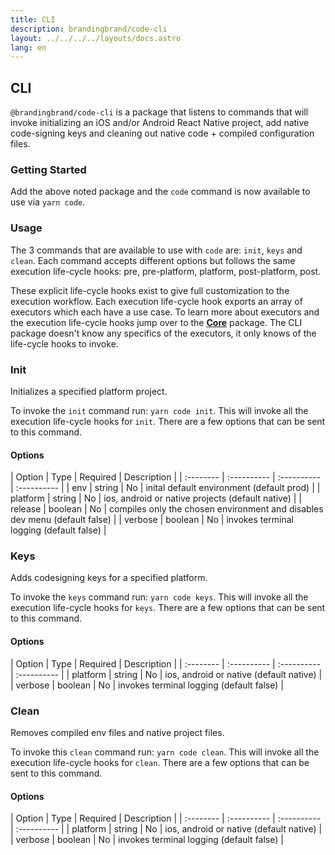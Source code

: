 ```yaml
---
title: CLI
description: brandingbrand/code-cli
layout: ../../../../layouts/docs.astro
lang: en
---
```



## CLI

`@brandingbrand/code-cli` is a package that listens to commands that will invoke initializing an iOS and/or Android React Native project, add native code-signing keys and cleaning out native code + compiled configuration files.

### Getting Started

<div class="flex w-full my-6">
  <CodeCopy args="yarn add -D @brandingbrand/code-cli" />
</div>

Add the above noted package and the `code` command is now available to use via `yarn code`.

### Usage

The 3 commands that are available to use with `code` are: `init`, `keys` and `clean`. Each command accepts different options but follows the same execution life-cycle hooks: pre, pre-platform, platform, post-platform, post.

These explicit life-cycle hooks exist to give full customization to the execution workflow. Each execution life-cycle hook exports an array of executors which each have a use case. To learn more about executors and the execution life-cycle hooks jump over to the [**Core**](/en/packages/core) package. The CLI package doesn't know any specifics of the executors, it only knows of the life-cycle hooks to invoke.

### Init

Initializes a specified platform project.

To invoke the `init` command run: `yarn code init`. This will invoke all the execution life-cycle hooks for `init`. There are a few options that can be sent to this command.

#### Options

<div class="my-4 overflow-scroll">
| Option    | Type        | Required    | Description                                                                |
| :-------- | :---------- | :---------- | :----------                                                                |
| env       | string      | No          | inital default environment (default prod)                                  |
| platform  | string      | No          | ios, android or native projects (default native)                           |
| release   | boolean     | No          | compiles only the chosen environment and disables dev menu (default false) |
| verbose   | boolean     | No          | invokes terminal logging (default false)                                   |
</div>

### Keys

Adds codesigning keys for a specified platform.

To invoke the `keys` command run: `yarn code keys`. This will invoke all the execution life-cycle hooks for `keys`. There are a few options that can be sent to this command.

#### Options

<div class="my-4 overflow-scroll">
| Option    | Type        | Required    | Description                              |
| :-------- | :---------- | :---------- | :----------                              |
| platform  | string      | No          | ios, android or native (default native)  |
| verbose   | boolean     | No          | invokes terminal logging (default false) |
</div>

### Clean

Removes compiled env files and native project files.

To invoke this `clean` command run: `yarn code clean`. This will invoke all the execution life-cycle hooks for `clean`. There are a few options that can be sent to this command.

#### Options

<div class="my-4 overflow-scroll">
| Option    | Type        | Required    | Description                              |
| :-------- | :---------- | :---------- | :----------                              |
| platform  | string      | No          | ios, android or native (default native)  |
| verbose   | boolean     | No          | invokes terminal logging (default false) |
</div>
